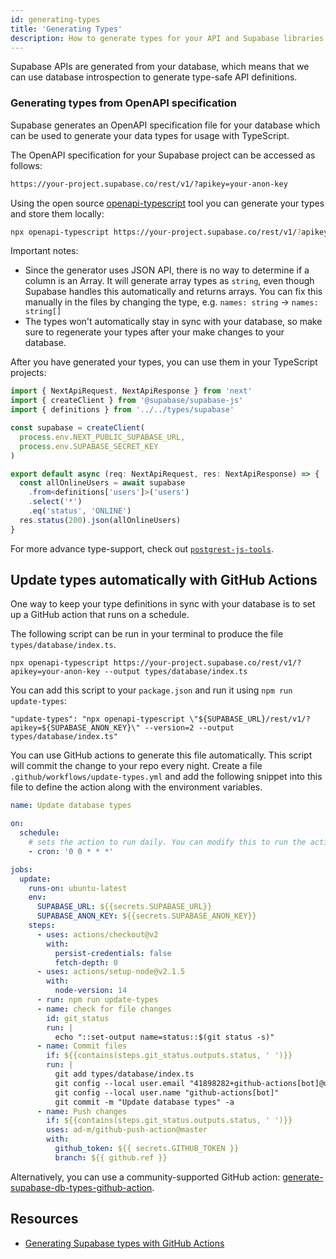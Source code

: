```yaml
---
id: generating-types
title: 'Generating Types'
description: How to generate types for your API and Supabase libraries.
---
```


Supabase APIs are generated from your database, which means that we can use database introspection to generate type-safe API definitions.

### Generating types from OpenAPI specification

Supabase generates an OpenAPI specification file for your database which can be used to generate your data types for usage with TypeScript.

The OpenAPI specification for your Supabase project can be accessed as follows:

```txt
https://your-project.supabase.co/rest/v1/?apikey=your-anon-key
```

Using the open source [openapi-typescript](https://github.com/drwpow/openapi-typescript#%EF%B8%8F-reading-specs-from-remote-resource) tool you can generate your types and store them locally:

```bash
npx openapi-typescript https://your-project.supabase.co/rest/v1/?apikey=your-anon-key --output types/supabase.ts
```

Important notes:

- Since the generator uses JSON API, there is no way to determine if a column is an Array. It will generate array types as `string`, even though Supabase handles this automatically and returns arrays.
  You can fix this manually in the files by changing the type, e.g. `names: string` -> `names: string[]`
- The types won't automatically stay in sync with your database, so make sure to regenerate your types after your make changes to your database.

After you have generated your types, you can use them in your TypeScript projects:

```ts
import { NextApiRequest, NextApiResponse } from 'next'
import { createClient } from '@supabase/supabase-js'
import { definitions } from '../../types/supabase'

const supabase = createClient(
  process.env.NEXT_PUBLIC_SUPABASE_URL,
  process.env.SUPABASE_SECRET_KEY
)

export default async (req: NextApiRequest, res: NextApiResponse) => {
  const allOnlineUsers = await supabase
    .from<definitions['users']>('users')
    .select('*')
    .eq('status', 'ONLINE')
  res.status(200).json(allOnlineUsers)
}
```

For more advance type-support, check out [`postgrest-js-tools`](https://github.com/mzalevski/postgrest-js-tools).

## Update types automatically with GitHub Actions

One way to keep your type definitions in sync with your database is to set up a GitHub action that runs on a schedule.

The following script can be run in your terminal to produce the file `types/database/index.ts`.

```
npx openapi-typescript https://your-project.supabase.co/rest/v1/?apikey=your-anon-key --output types/database/index.ts
```

You can add this script to your `package.json` and run it using `npm run update-types`:

```
"update-types": "npx openapi-typescript \"${SUPABASE_URL}/rest/v1/?apikey=${SUPABASE_ANON_KEY}\" --version=2 --output types/database/index.ts"
```

You can use GitHub actions to generate this file automatically. This script will commit the change to your repo every night.
Create a file `.github/workflows/update-types.yml` and add the following snippet into this file to define the action along with the environment variables.

```yml
name: Update database types

on:
  schedule:
    # sets the action to run daily. You can modify this to run the action more or less frequently
    - cron: '0 0 * * *'

jobs:
  update:
    runs-on: ubuntu-latest
    env:
      SUPABASE_URL: ${{secrets.SUPABASE_URL}}
      SUPABASE_ANON_KEY: ${{secrets.SUPABASE_ANON_KEY}}
    steps:
      - uses: actions/checkout@v2
        with:
          persist-credentials: false
          fetch-depth: 0
      - uses: actions/setup-node@v2.1.5
        with:
          node-version: 14
      - run: npm run update-types
      - name: check for file changes
        id: git_status
        run: |
          echo "::set-output name=status::$(git status -s)"
      - name: Commit files
        if: ${{contains(steps.git_status.outputs.status, ' ')}}
        run: |
          git add types/database/index.ts
          git config --local user.email "41898282+github-actions[bot]@users.noreply.github.com"
          git config --local user.name "github-actions[bot]"
          git commit -m "Update database types" -a
      - name: Push changes
        if: ${{contains(steps.git_status.outputs.status, ' ')}}
        uses: ad-m/github-push-action@master
        with:
          github_token: ${{ secrets.GITHUB_TOKEN }}
          branch: ${{ github.ref }}
```

Alternatively, you can use a community-supported GitHub action: [generate-supabase-db-types-github-action](https://github.com/lyqht/generate-supabase-db-types-github-action).

## Resources

- [Generating Supabase types with GitHub Actions](https://blog.esteetey.dev/how-to-create-and-test-a-github-action-that-generates-types-from-supabase-database)
